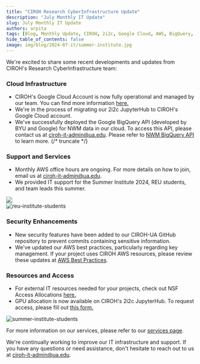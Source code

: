 ```yaml
---
title: "CIROH Research CyberInfrastructure Update"
description: "July Monthly IT Update"
slug: July Monthly IT Update
authors: arpita
tags: [Blog, Monthly Update, CIROH, 2i2c, Google Cloud, AWS, BigQuery, BYU, JupyterHub, National Water Model]
hide_table_of_contents: false
image: img/blog/2024-07-it/summer-institute.jpg
---
```


We're excited to share some recent developments and updates from CIROH's Research CyberInfrastructure team:

### Cloud Infrastructure

- CIROH's Google Cloud Account is now fully operational and managed by our team. You can find more information [here.](https://docs.ciroh.org/docs/services/cloudservices/google-cloud/)
- We're in the process of migrating our 2i2c JupyterHub to CIROH's Google Cloud account.
- We've successfully deployed the Google BigQuery API (developed by BYU and Google) for NWM data in our cloud. To access this API, please contact us at ciroh-it-admin@ua.edu. Please refer to [NWM BigQuery API](https://docs.ciroh.org/docs/products/data-management/bigqeury-api/) to learn more.
{/* truncate */}
### Support and Services
- Monthly AWS office hours are ongoing. For more details on how to join, email us at ciroh-it-admin@ua.edu.
- We provided IT support for the Summer Institute 2024, REU students, and team leads this summer.
<div className="hero-image" style={{ textAlign: 'center' }}>
        <img src={useBaseUrl("/img/blog/2024-07-it/summer-institute.jpg" )}alt="summer-institute-students" style={{ width: '80%' }} />
</div>

<div className="hero-image" style={{ textAlign: 'center' }}>
        <img src={useBaseUrl("/img/blog/2024-07-it/reu.jpg")} alt="reu-institute-students" style={{ width: '80%' }} />
</div>

### Security Enhancements
- New security features have been added to our CIROH-UA GitHub repository to prevent commits containing sensitive information.
- We've updated our AWS best practices, particularly regarding key management. If your project uses CIROH AWS resources, please review these updates at [AWS Best Practices](https://docs.ciroh.org/docs/services/cloudservices/aws/AWS%20best%20Practices/).

### Resources and Access
- For external IT resources needed for your projects, check out NSF Access Allocations [here.](https://docs.ciroh.org/docs/services/external-resources/nsf-access/)
- GPU allocation is now available on CIROH's 2i2c JupyterHub. To request access, please fill out [this form.](https://forms.office.com/pages/responsepage.aspx?id=jnIAKtDwtECk6M5DPz-8p4IIpHdEnmhNgjOa9FjrwGtUNlpMNTIwT0ZHUjg5VzdTNzNOSVk5OEFNMC4u)

<div className="hero-image" style={{ textAlign: 'center' }}>
        <img src={useBaseUrl("/img/blog/2024-07-it/si.jpg")} alt="summer-institute-students" style={{ width: '80%' }} />
</div>

For more information on our services, please refer to our [services page](https://docs.ciroh.org/docs/services/intro).

We're continually working to improve our IT infrastructure and support. If you have any questions or need assistance, don't hesitate to reach out to us at ciroh-it-admin@ua.edu.

